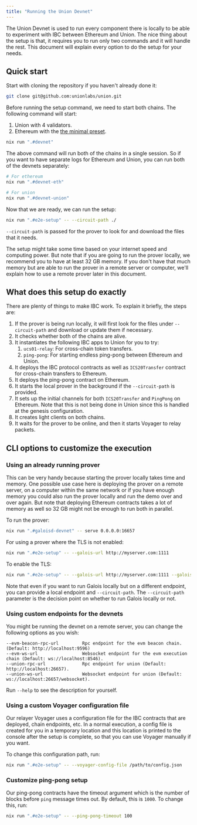 ```yaml
---
title: "Running the Union Devnet"
---
```


The Union Devnet is used to run every component there is locally to be able to experiment with IBC between Ethereum and Union. The nice thing about the setup is that, it requires you to run only two commands and it will handle the rest. This document will explain every option to do the setup for your needs.

## Quick start

Start with cloning the repository if you haven't already done it:

```bash frame="none"
git clone git@github.com:unionlabs/union.git
```

Before running the setup command, we need to start both chains. The following command will start:

1. Union with 4 validators.
2. Ethereum with the [the minimal preset](https://github.com/ethereum/consensus-specs/blob/v1.3.0/configs/minimal.yaml).

```bash frame="none"
nix run ".#devnet"
```

The above command will run both of the chains in a single session. So if you want to have separate logs for Ethereum and Union, you can run both of the devnets separately:

```bash frame="none"
# For ethereum
nix run ".#devnet-eth"

# For union
nix run ".#devnet-union"
```

Now that we are ready, we can run the setup:

```bash frame="none"
nix run ".#e2e-setup" -- --circuit-path ./
```

`--circuit-path` is passed for the prover to look for and download the files that it needs.

The setup might take some time based on your internet speed and computing power. But note that if you are going to run the prover locally, we recommend you to have at least 32 GB memory. If you don't have that much memory but are able to run the prover in a remote server or computer, we'll explain how to use a remote prover later in this document.

## What does this setup do exactly

There are plenty of things to make IBC work. To explain it briefly, the steps are:

1. If the prover is being run locally, it will first look for the files under `--circuit-path` and download or update them if necessary.
2. It checks whether both of the chains are alive.
3. It instantiates the following IBC apps to Union for you to try:
   1. `ucs01-relay`: For cross-chain token transfers.
   2. `ping-pong`: For starting endless ping-pong between Ethereum and Union.
4. It deploys the IBC protocol contracts as well as `ICS20Transfer` contract for cross-chain transfers to Ethereum.
5. It deploys the ping-pong contract on Ethereum.
6. It starts the local prover in the background if the `--circuit-path` is provided.
7. It sets up the initial channels for both `ICS20Transfer` and `PingPong` on Ethereum. Note that this is not being done in Union since this is handled at the genesis configuration.
8. It creates light clients on both chains.
9. It waits for the prover to be online, and then it starts Voyager to relay packets.

## CLI options to customize the execution

### Using an already running prover

This can be very handy because starting the prover locally takes time and memory. One possible use case here is deploying the prover on a remote server, on a computer within the same network or if you have enough memory you could also run the prover locally and run the demo over and over again. But note that deploying Ethereum contracts takes a lot of memory as well so 32 GB might not be enough to run both in parallel.

To run the prover:

```bash frame="none"
nix run ".#galoisd-devnet" -- serve 0.0.0.0:16657
```

For using a prover where the TLS is not enabled:

```bash frame="none"
nix run ".#e2e-setup" -- --galois-url http://myserver.com:1111
```

To enable the TLS:

```bash frame="none"
nix run ".#e2e-setup" -- --galois-url http://myserver.com:1111 --galois-tls
```

Note that even if you want to run Galois locally but on a different endpoint, you can provide a local endpoint and `--circuit-path`. The `--circuit-path` parameter is the decision point on whether to run Galois locally or not.

### Using custom endpoints for the devnets

You might be running the devnet on a remote server, you can change the following options as you wish:

```text
--evm-beacon-rpc-url         Rpc endpoint for the evm beacon chain. (Default: http://localhost:9596)
--evm-ws-url                 Websocket endpoint for the evm execution chain (Default: ws://localhost:8546).
--union-rpc-url              Rpc endpoint for union (Default: http://localhost:26657).
--union-ws-url               Websocket endpoint for union (Default: ws://localhost:26657/websocket).
```

Run `--help` to see the description for yourself.

### Using a custom Voyager configuration file

Our relayer Voyager uses a configuration file for the IBC contracts that are deployed, chain endpoints, etc. In a normal execution, a config file is created for you in a temporary location and this location is printed to the console after the setup is complete, so that you can use Voyager manually if you want.

To change this configuration path, run:

```bash frame="none"
nix run ".#e2e-setup" -- --voyager-config-file /path/to/config.json
```

### Customize ping-pong setup

Our ping-pong contracts have the timeout argument which is the number of blocks before `ping` message times out. By default, this is `1000`. To change this, run:

```bash frame="none"
nix run ".#e2e-setup" -- --ping-pong-timeout 100
```

